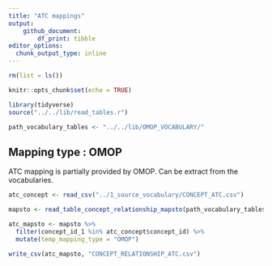 ```yaml
---
title: "ATC mappings"
output: 
    github_document:
        df_print: tibble
editor_options: 
  chunk_output_type: inline
---
```


```r
rm(list = ls())

knitr::opts_chunk$set(echo = TRUE)

library(tidyverse)
source("../../lib/read_tables.r")

path_vocabulary_tables <- "../../lib/OMOP_VOCABULARY/"

```

## Mapping type : OMOP 
ATC mapping is partially provided by OMOP. Can be extract from the vocabularies. 

```r

atc_concept <- read_csv("../1_source_vocabulary/CONCEPT_ATC.csv")

mapsto <- read_table_concept_relationship_mapsto(path_vocabulary_tables)

atc_mapsto <- mapsto %>% 
  filter(concept_id_1 %in% atc_concept$concept_id) %>% 
  mutate(temp_mapping_type = "OMOP")

```


```r
write_csv(atc_mapsto, "CONCEPT_RELATIONSHIP_ATC.csv")
```


